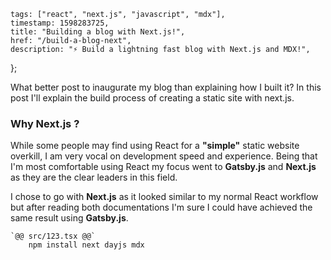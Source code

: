 
	tags: ["react", "next.js", "javascript", "mdx"],
	timestamp: 1598283725,
	title: "Building a blog with Next.js!",
	href: "/build-a-blog-next",
	description: "⚡ Build a lightning fast blog with Next.js and MDX!",
};

<PostHeader
	metadata={metadata}
/>

<TechList>
	<TechItem title="Next.js" href="https://nextjs.org" />
	<TechItem title="MDX" href="https://mdxjs.com/" />
	<TechItem title="Typescript" href="https://www.typescriptlang.org/" />
	<TechItem title="Prism React Renderer" href="https://github.com/FormidableLabs/prism-react-renderer" />
</TechList>

What better post to inaugurate my blog than explaining how I built it?
In this post I'll explain the build process of creating a static site with next.js.

### Why Next.js ?

While some people may find using React for a **"simple"** static website overkill, I am very vocal on development speed and experience. 
Being that I'm most comfortable using React my focus went to **Gatsby.js** and **Next.js** as they are the clear leaders in this field.

I chose to go with **Next.js** as it looked similar to my normal React workflow but after reading both documentations I'm sure I could have 
achieved the same result using **Gatsby.js**.

```shell
`@@ src/123.tsx @@`
	npm install next dayjs mdx
```

